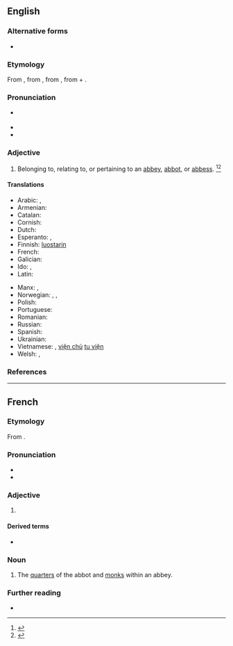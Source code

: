 ==English==

===Alternative forms===
* {{l|en|abbatical}}

===Etymology===
From {{inh|en|enm|abbacyal}}, from {{der|en|frm|abbatial}}, from {{der|en|LL.|abbatialis}}, from {{m|la|abbatia||abbey}} + {{m|la|-ialis||-ial}}.

===Pronunciation===
* {{a|GenAm}} {{IPA|en|/əˈbeɪ.ʃl̩/|/ˈæˌbeɪ.ʃl̩/}}
* {{audio|en|LL-Q1860 (eng)-Vealhurl-abbatial.wav|Audio (RP)}}
* {{rhymes|en|eɪʃəl}}

===Adjective===
{{en-adj}}

# Belonging to, relating to, or pertaining to an [[abbey]], [[abbot]], or [[abbess]]. {{defdate|Late 17<sup>th</sup> century.}}<ref>{{R:OCD2|page=1}}</ref><ref>{{R:SOED5|page=3}}</ref>

====Translations====
{{trans-top|belonging to an abbey}}
* Arabic: {{t|ar|دَيْرِيّ}}, {{t|ar|دَيْرَانِيّ}}
* Armenian: {{t+|hy|աբբայական|sc=Armn}}
* Catalan: {{t+|ca|abacial}}
* Cornish: {{t|kw|abasel}}
* Dutch: {{t+|nl|abbatiaal}}
* Esperanto: {{t|eo|abata}}, {{t|eo|abateja}}
* Finnish: [[luostari|luostarin]] {{qualifier|genitive}}
* French: {{t+|fr|abbatial}}
* Galician: {{t+|gl|abacial}}
* Ido: {{t+|io|abadala}}, {{t|io|abadeyala}}
* Latin: {{t|la|abbātiālis}}
{{trans-mid}}
* Manx: {{t|gv|abbagh}}, {{t|gv|abbanagh}}
* Norwegian: {{t|no|abbed-}}, {{t|no|abbedisse-}}, {{t|no|abbedi-}}
* Polish: {{t+|pl|opacki}}
* Portuguese: {{t+|pt|abacial}}
* Romanian: {{t|ro|abațial}}
* Russian: {{t+|ru|абба́тский}}
* Spanish: {{t+|es|abacial}}
* Ukrainian: {{t+|uk|абатський}}
* Vietnamese: {{t|vi|trưởng tu viện}}, [[viện chủ]] [[tu viện]]
* Welsh: {{t|cy|abadaidd}}, {{t|cy|abadol}}
{{trans-bottom}}

===References===
<references/>

----

==French==

===Etymology===
From {{der|fr|LL.|abbātiālis||abbatial}}.

===Pronunciation===
* {{fr-IPA}}
* {{audio|fr|LL-Q150 (fra)-Pamputt-abbatial.wav|Audio}}

===Adjective===
{{fr-adj}}

# {{l|en|abbatial}}

====Derived terms====
* {{l|fr|abbatiale}}

===Noun===
{{fr-noun|m|abbatiaux}}

# The [[quarters]] of the abbot and [[monk]]s within an abbey.

===Further reading===
* {{R:TLFi}}